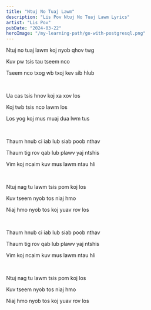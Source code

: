 ```yaml
---
title: "Ntuj No Tuaj Lawm"
description: "Lis Pov Ntuj No Tuaj Lawm Lyrics"
artist: "Lis Pov"
pubDate: "2024-03-22"
heroImage: "/my-learning-path/go-with-postgresql.png"
---
```


Ntuj no tuaj lawm koj nyob qhov twg

Kuv pw tsis tau tseem nco

Tseem nco txog wb txoj kev sib hlub

<br />

Ua cas tsis hnov koj xa xov los

Koj twb tsis nco lawm los

Los yog koj mus muaj dua lwm tus

<br />

Thaum hnub ci iab lub siab poob nthav

Thaum tig rov qab lub plawv yaj ntshis

Vim koj ncaim kuv mus lawm ntau hli

<br />

Ntuj nag tu lawm tsis pom koj los

Kuv tseem nyob tos niaj hmo

Niaj hmo nyob tos koj yuav rov los

<br />

Thaum hnub ci iab lub siab poob nthav

Thaum tig rov qab lub plawv yaj ntshis

Vim koj ncaim kuv mus lawm ntau hli

<br />

Ntuj nag tu lawm tsis pom koj los

Kuv tseem nyob tos niaj hmo

Niaj hmo nyob tos koj yuav rov los
